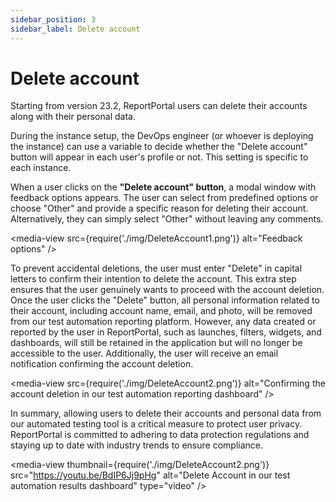 ```yaml
---
sidebar_position: 3
sidebar_label: Delete account
---
```


# Delete account

Starting from version 23.2, ReportPortal users can delete their accounts along with their personal data.

During the instance setup, the DevOps engineer (or whoever is deploying the instance) can use a variable to decide whether the "Delete account" button will appear in each user's profile or not. This setting is specific to each instance.

When a user clicks on the **"Delete account" button**, a modal window with feedback options appears. The user can select from predefined options or choose "Other" and provide a specific reason for deleting their account. Alternatively, they can simply select "Other" without leaving any comments.

<media-view src={require('./img/DeleteAccount1.png')} alt="Feedback options" />

To prevent accidental deletions, the user must enter "Delete" in capital letters to confirm their intention to delete the account. This extra step ensures that the user genuinely wants to proceed with the account deletion. Once the user clicks the "Delete" button, all personal information related to their account, including account name, email, and photo, will be removed from our test automation reporting platform. However, any data created or reported by the user in ReportPortal, such as launches, filters, widgets, and dashboards, will still be retained in the application but will no longer be accessible to the user. Additionally, the user will receive an email notification confirming the account deletion.

<media-view src={require('./img/DeleteAccount2.png')} alt="Confirming the account deletion in our test automation reporting dashboard" />

In summary, allowing users to delete their accounts and personal data from our automated testing tool is a critical measure to protect user privacy. ReportPortal is committed to adhering to data protection regulations and staying up to date with industry trends to ensure compliance.

<media-view thumbnail={require('./img/DeleteAccount2.png')} src="https://youtu.be/BdIP6Jj9pHg" alt="Delete Account in our test automation results dashboard" type="video" />
